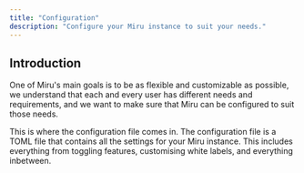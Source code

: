 ```yaml
---
title: "Configuration"
description: "Configure your Miru instance to suit your needs."
---
```


## Introduction

One of Miru's main goals is to be as flexible and customizable as possible, we understand that each and every user has different needs and requirements, and we want to make sure that Miru can be configured to suit those needs.

This is where the configuration file comes in. The configuration file is a TOML file that contains all the settings for your Miru instance. This includes everything from toggling features, customising white labels, and everything inbetween.
